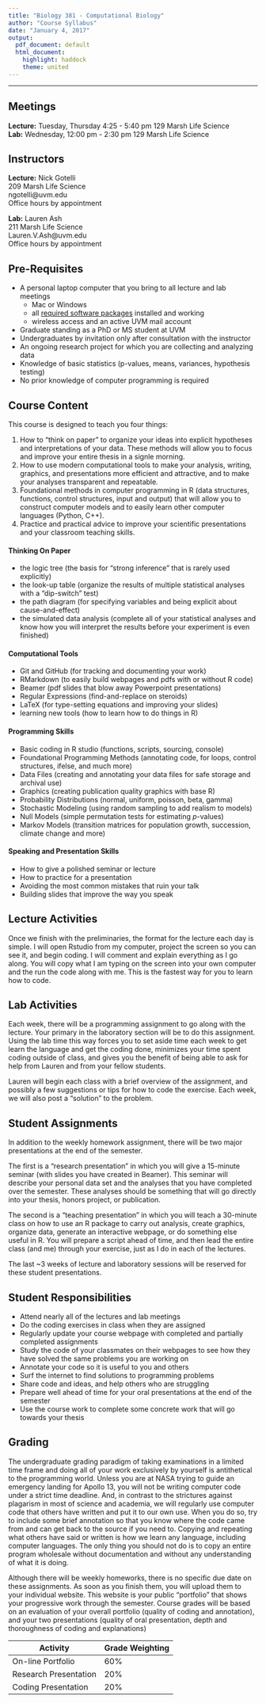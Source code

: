 ---
title: "Biology 381 - Computational Biology"
author: "Course Syllabus"
date: "January 4, 2017"
output:
  pdf_document: default
  html_document:
    highlight: haddock
    theme: united
---

___

## Meetings

**Lecture:** Tuesday, Thursday 4:25 - 5:40 pm 129 Marsh Life Science   
**Lab:** Wednesday, 12:00 pm - 2:30 pm 129 Marsh Life Science

## Instructors

**Lecture:** Nick Gotelli   
209 Marsh Life Science   
ngotelli@uvm.edu   
Office hours by appointment

**Lab:** Lauren Ash   
211 Marsh Life Science   
Lauren.V.Ash@uvm.edu   
Office hours by appointment

## Pre-Requisites
* A personal laptop computer that you bring to all lecture and lab meetings
    - Mac or Windows
    - all [required software packages](CourseMaterials/SoftwareInstallation.html) installed and working
    - wireless access and an active UVM mail account
* Graduate standing as a PhD or MS student at UVM
* Undergraduates by invitation only after consultation with the instructor
* An ongoing research project for which you are collecting and analyzing data
* Knowledge of basic statistics (p-values, means, variances, hypothesis testing)
* No prior knowledge of computer programming is required

## Course Content
This course is designed to teach you four things:

1. How to "think on paper" to organize your ideas into explicit hypotheses and interpretations of your data. These methods will allow you to focus and improve your entire thesis in a signle morning.  
2. How to use modern computational tools to make your analysis, writing, graphics, and presentations more efficient and attractive, and to make your analyses transparent and repeatable.
3. Foundational methods in computer programming in R (data structures, functions, control structures, input and output) that will allow you to construct computer models and to easily learn other computer languages (Python, C++).
4. Practice and practical advice to improve your scientific presentations and your classroom teaching skills.

#### Thinking On Paper
- the logic tree (the basis for "strong inference" that is rarely used explicitly)
- the look-up table (organize the results of multiple statistical analyses with a "dip-switch" test)
- the path diagram (for specifying variables and being explicit about cause-and-effect)
- the simulated data analysis (complete all of your statistical analyses and know how you will interpret the results before your experiment is even finished)


#### Computational Tools
- Git and GitHub (for tracking and documenting your work)
- RMarkdown (to easily build webpages and pdfs with or without R code)
- Beamer (pdf slides that blow away Powerpoint presentations)
- Regular Expressions (find-and-replace on steroids)
- LaTeX (for type-setting equations and improving your slides)
- learning new tools (how to learn how to do things in R)

#### Programming Skills
- Basic coding in R studio (functions, scripts, sourcing, console)
- Foundational Programming Methods (annotating code, for loops, control structures, ifelse, and much more) 
- Data Files (creating and annotating your data files for safe storage and archival use)
- Graphics (creating publication quality graphics with base R)
- Probability Distributions (normal, uniform, poisson, beta, gamma)
- Stochastic Modeling (using random sampling to add realism to models)
- Null Models (simple permutation tests for estimating *p*-values)
- Markov Models (transition matrices for population growth, succession, climate change and more)


#### Speaking and Presentation Skills
- How to give a polished seminar or lecture
- How to practice for a presentation
- Avoiding the most common mistakes that ruin your talk
- Building slides that improve the way you speak

## Lecture Activities
Once we finish with the preliminaries, the format for the lecture each day is simple. I will open Rstudio from my computer, project the screen so you can see it, and begin coding. I will comment and explain everything as I go along. You will copy what I am typing on the screen into your own computer and the run the code along with me. This is the fastest way for you to learn how to code.

## Lab Activities
Each week, there will be a programming assignment to go along with the lecture. Your primary in the laboratory section will be to do this assignment. Using the lab time this way forces you to set aside time each week to get learn the language and get the coding done, minimizes your time spent coding outside of class, and gives you the benefit of being able to ask for help from Lauren and from your fellow students.

Lauren will begin each class with a brief overview of the assignment, and possibly a few suggestions or tips for how to code the exercise. Each week, we will also post a "solution" to the problem.

## Student Assignments
In addition to the weekly homework assignment, there will be two major presentations at the end of the semester. 

The first is a "research presentation" in which you will give a 15-minute seminar (with slides you have created in Beamer). This seminar will describe your personal data set and the analyses that you have completed over the semester. These analyses should be something that will go directly into your thesis, honors project, or publication.

The second is a "teaching presentation" in which you will teach a 30-minute class on how to use an R package to carry out analysis, create graphics, organize data, generate an interactive webpage, or do something else useful in R. You will prepare a script ahead of time, and then lead the entire class (and me) through your exercise, just as I do in each of the lectures.

The last ~3 weeks of lecture and laboratory sessions will be reserved for these student presentations. 

## Student Responsibilities

* Attend nearly all of the lectures and lab meetings
* Do the coding exercises in class when they are assigned
* Regularly update your course webpage with completed and partially completed assignments
* Study the code of your classmates on their webpages to see how they have solved the same problems you are working on
* Annotate your code so it is useful to you and others
* Surf the internet to find solutions to programming problems
* Share code and ideas, and help others who are struggling
* Prepare well ahead of time for your oral presentations at the end of the semester
* Use the course work to complete some concrete work that will go towards your thesis

## Grading
The undergraduate grading paradigm of taking examinations in a limited time frame and doing all of your work exclusively by yourself is antithetical to the programming world. Unless you are at NASA trying to guide an emergency landing for Apollo 13, you will not be writing computer code under a strict time deadline. And, in contrast to the strictures against plagarism in most of science and academia, we will regularly use computer code that others have written and put it to our own use. When you do so, try to include some brief annotation so that you know where the code came from and can get back to the source if you need to. Copying and repeating what others have said or written is how we learn any language, including computer languages. The only thing you should not do is to copy an entire program wholesale without documentation and without any understanding of what it is doing.

Although there will be weekly homeworks, there is no specific due date on these assignments. As soon as you finish them,  you will upload them to your individual website. This website is your public "portfolio" that shows your progressive work through the semester. Course grades will be based on an evaluation of your overall portfolio (quality of coding and annotation), and your two presentations (quality of oral presentation, depth and thoroughness of coding and explanations)

Activity  | Grade Weighting
------------- | -------------
On-line Portfolio  | 60%
Research Presentation  | 20%
Coding Presentation  | 20%
